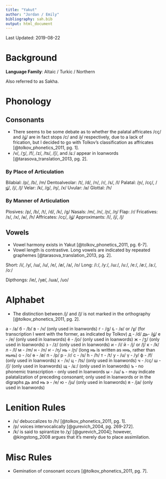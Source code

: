 ```yaml
---
title: "Yakut"
author: "Jordan / Emily"
bibliography: sah.bib
output: html_document
---
```


Last Updated: 2019-08-22

# Background

**Language Family**: Altaic / Turkic / Northern

Also referred to as Sakha.

# Phonology

## Consonants

* There seems to be some debate as to whether the palatal affricates /cç/ and /ɟʝ/ are in fact stops /c/ and /ɟ/ respectively, due to a lack of frication, but I decided to go with Tolkov's classification as affricates [@tolkov_phonetics_2011, pg. 1].
* /v/, /ʒ/, /f/, /z/, /ts/, /ʃ/, and /ɕː/ appear in loanwords [@tarasova_translation_2013, pg. 2].

### By Place of Articulation

Bilabial: /p/, /b/, /m/
Dentoalveolar: /t/, /d/, /n/, /ɾ/, /s/, /l/
Palatal: /ɲ/, /cç/, /ɟʝ/, /j/, /j̃/
Velar: /k/, /g/, /ŋ/, /x/
Uvular: /ʁ/
Glottal: /h/

### By Manner of Articulation

Plosives: /p/, /b/, /t/, /d/, /k/, /g/
Nasals: /m/, /n/, /ɲ/, /ŋ/
Flap: /ɾ/
Fricatives: /s/, /x/, /ʁ/, /h/
Affricates: /cç/, /ɟʝ/
Approximants: /l/, /j/, /j̃/

## Vowels

* Vowel harmony exists in Yakut [@tolkov_phonetics_2011, pg. 6-7].
* Vowel length is contrastive. Long vowels are indicated by repeated graphemes [@tarasova_translation_2013, pg. 2].

Short: /i/, /y/, /ɯ/, /u/, /e/, /ø/, /a/, /o/
Long: /iː/, /yː/, /ɯː/, /uː/, /eː/, /øː/, /aː/, /oː/

Dipthongs: /ie/, /yø/, /ɯa/, /uo/

# Alphabet

* The distinction between /j/ and /j̃/ is not marked in the orthography [@tolkov_phonetics_2011, pg. 2].

а	- /a/
б	- /b/
в - /v/ (only used in loanwords)
г	- /g/
ҕ	- /ʁ/ or /ɣ/ (for transcription I went with the former, as indicated by Tolkov)
д	- /d/
дь- /ɟʝ/
е - /e/ (only used in loanwords)
ё - /jo/ (only used in loanwords)
ж - /ʒ/ (only used in loanwords)
з - /z/ (only used in loanwords)
и	- /i/
й - /j/ or /j̃/
к - /k/
л	- /l/
м	- /m/
н	- /n/
ҥ	- /ŋ/
нь - /ɲ/ (long нь is written as ннь, rather than ньнь)
о	- /o/
ө	- /ø/
п	- /p/
р	- /ɾ/
с	- /s/
һ	- /h/
т - /t/
у	- /u/
ү	- /y/
ф - /f/ (only used in loanwords)
х - /x/
ц - /ts/ (only used in loanwords)
ч	- /cç/
ш - /ʃ/ (only used in loanwords)
щ - /ɕː/ (only used in loanwords)
ъ - no phonemic transcription - only used in loanwords
ы	- /ɯ/
ь - may indicate palatalization of preceding consonant; only used in loanwords or in the digraphs дь and нь
э	- /e/
ю - /ju/ (only used in loanwords)
я - /ja/ (only used in loanwords)


# Lenition Rules

* /s/ debuccalizes to /h/ [@tolkov_phonetics_2011, pg. 1].
* /p/ voices intervocalically [@gurevich_2004, pg. 269-272].
* /k/ is said to spirantize to /χ/ [@gurevich_2004]; however, @kingstong_2008 argues that it's merely due to place assimilation.

# Misc Rules

* Gemination of consonant occurs [@tolkov_phonetics_2011, pg. 7].
